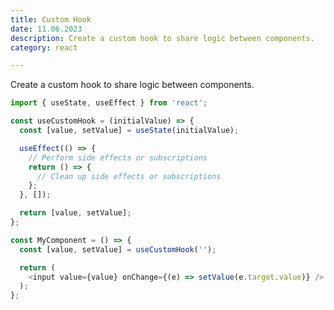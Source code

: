 ```yaml
---
title: Custom Hook
date: 11.06.2023
description: Create a custom hook to share logic between components.
category: react

---
```

Create a custom hook to share logic between components.

```javascript
import { useState, useEffect } from 'react';

const useCustomHook = (initialValue) => {
  const [value, setValue] = useState(initialValue);

  useEffect(() => {
    // Perform side effects or subscriptions
    return () => {
      // Clean up side effects or subscriptions
    };
  }, []);

  return [value, setValue];
};

const MyComponent = () => {
  const [value, setValue] = useCustomHook('');

  return (
    <input value={value} onChange={(e) => setValue(e.target.value)} />
  );
};

```
